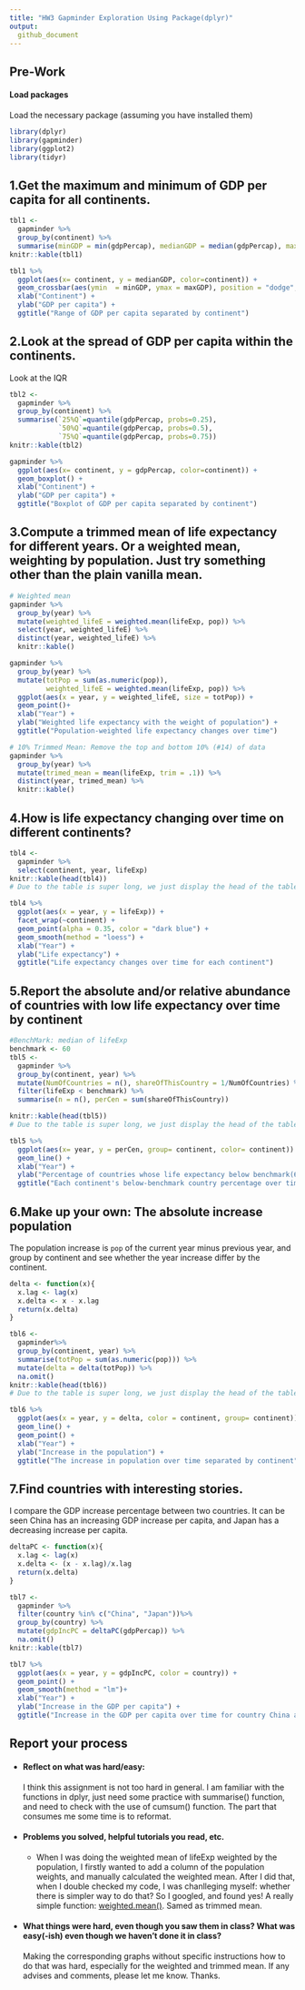 ```yaml
---
title: "HW3 Gapminder Exploration Using Package(dplyr)"
output: 
  github_document
---
```

## Pre-Work

#### Load packages

Load the necessary package (assuming you have installed them)
```r
library(dplyr)
library(gapminder)
library(ggplot2)
library(tidyr)
```

## 1.Get the maximum and minimum of GDP per capita for all continents.

```r
tbl1 <- 
  gapminder %>% 
  group_by(continent) %>% 
  summarise(minGDP = min(gdpPercap), medianGDP = median(gdpPercap), maxGDP = max(gdpPercap))
knitr::kable(tbl1)
```

```r
tbl1 %>%
  ggplot(aes(x= continent, y = medianGDP, color=continent)) + 
  geom_crossbar(aes(ymin  = minGDP, ymax = maxGDP), position = "dodge", width = 0.45) +
  xlab("Continent") +
  ylab("GDP per capita") +
  ggtitle("Range of GDP per capita separated by continent")
```

## 2.Look at the spread of GDP per capita within the continents.

Look at the IQR
```r
tbl2 <-
  gapminder %>%
  group_by(continent) %>%
  summarise(`25%Q`=quantile(gdpPercap, probs=0.25),
            `50%Q`=quantile(gdpPercap, probs=0.5),
            `75%Q`=quantile(gdpPercap, probs=0.75))
knitr::kable(tbl2)
```

```r
gapminder %>%
  ggplot(aes(x= continent, y = gdpPercap, color=continent)) + 
  geom_boxplot() +
  xlab("Continent") +
  ylab("GDP per capita") +
  ggtitle("Boxplot of GDP per capita separated by continent")
```

## 3.Compute a trimmed mean of life expectancy for different years. Or a weighted mean, weighting by population. Just try something other than the plain vanilla mean.

```r
# Weighted mean
gapminder %>%
  group_by(year) %>%
  mutate(weighted_lifeE = weighted.mean(lifeExp, pop)) %>%
  select(year, weighted_lifeE) %>%
  distinct(year, weighted_lifeE) %>%
  knitr::kable()
```
```r
gapminder %>%
  group_by(year) %>%
  mutate(totPop = sum(as.numeric(pop)), 
         weighted_lifeE = weighted.mean(lifeExp, pop)) %>%
  ggplot(aes(x = year, y = weighted_lifeE, size = totPop)) +
  geom_point()+
  xlab("Year") +
  ylab("Weighted life expectancy with the weight of population") +
  ggtitle("Population-weighted life expectancy changes over time")
```

```r
# 10% Trimmed Mean: Remove the top and bottom 10% (#14) of data
gapminder %>%
  group_by(year) %>%
  mutate(trimed_mean = mean(lifeExp, trim = .1)) %>%
  distinct(year, trimed_mean) %>%
  knitr::kable()
```


## 4.How is life expectancy changing over time on different continents?
```r
tbl4 <- 
  gapminder %>%
  select(continent, year, lifeExp)
knitr::kable(head(tbl4))
# Due to the table is super long, we just display the head of the table
```
```r
tbl4 %>%
  ggplot(aes(x = year, y = lifeExp)) + 
  facet_wrap(~continent) + 
  geom_point(alpha = 0.35, color = "dark blue") + 
  geom_smooth(method = "loess") +
  xlab("Year") +
  ylab("Life expectancy") +
  ggtitle("Life expectancy changes over time for each continent")
```


## 5.Report the absolute and/or relative abundance of countries with low life expectancy over time by continent
```r
#BenchMark: median of lifeExp
benchmark <- 60
tbl5 <- 
  gapminder %>%
  group_by(continent, year) %>% 
  mutate(NumOfCountries = n(), shareOfThisCountry = 1/NumOfCountries) %>%
  filter(lifeExp < benchmark) %>%
  summarise(n = n(), perCen = sum(shareOfThisCountry))

knitr::kable(head(tbl5))
# Due to the table is super long, we just display the head of the table
```
```r
tbl5 %>%
  ggplot(aes(x= year, y = perCen, group= continent, color= continent)) +
  geom_line() +
  xlab("Year") +
  ylab("Percentage of countries whose life expectancy below benchmark(60)") +
  ggtitle("Each continent's below-benchmark country percentage over time")
```

## 6.Make up your own: The absolute increase population
The population increase is `pop` of the current year minus previous year, and group by continent and see whether the year increase differ by the continent.
```r
delta <- function(x){
  x.lag <- lag(x)
  x.delta <- x - x.lag
  return(x.delta)
}

tbl6 <- 
  gapminder%>%
  group_by(continent, year) %>%
  summarise(totPop = sum(as.numeric(pop))) %>%
  mutate(delta = delta(totPop)) %>%
  na.omit()
knitr::kable(head(tbl6))
# Due to the table is super long, we just display the head of the table
```


```r
tbl6 %>%
  ggplot(aes(x = year, y = delta, color = continent, group= continent)) +
  geom_line() + 
  geom_point() +
  xlab("Year") +
  ylab("Increase in the population") +
  ggtitle("The increase in population over time separated by continent")
```



## 7.Find countries with interesting stories. 
I compare the GDP increase percentage between two countries. It can be seen China has an increasing GDP increase per capita, and Japan has a decreasing increase per capita. 
```r
deltaPC <- function(x){
  x.lag <- lag(x)
  x.delta <- (x - x.lag)/x.lag
  return(x.delta)
}

tbl7 <- 
  gapminder %>%
  filter(country %in% c("China", "Japan"))%>%
  group_by(country) %>%
  mutate(gdpIncPC = deltaPC(gdpPercap)) %>%
  na.omit()
knitr::kable(tbl7)
```

```r
tbl7 %>%
  ggplot(aes(x = year, y = gdpIncPC, color = country)) + 
  geom_point() + 
  geom_smooth(method = "lm")+
  xlab("Year") +
  ylab("Increase in the GDP per capita") +
  ggtitle("Increase in the GDP per capita over time for country China and Japan")
```

## Report your process

- #### Reflect on what was hard/easy:
I think this assignment is not too hard in general. I am familiar with the functions in dplyr, just need some practice with summarise() function, and need to check with the use of cumsum() function. The part that consumes me some time is to reformat.  

- #### Problems you solved, helpful tutorials you read, etc. 
  + When I was doing the weighted mean of lifeExp weighted by the population, I firstly wanted to add a column of the population weights, and manually calculated the weighted mean. After I did that, when I double checked my code, I was chanlleging myself: whether there is simpler way to do that? So I googled, and found yes! A really simple function: [weighted.mean()](https://stat.ethz.ch/R-manual/R-devel/library/stats/html/weighted.mean.html). Samed as trimmed mean. 
 
- #### What things were hard, even though you saw them in class? What was easy(-ish) even though we haven’t done it in class?
Making the corresponding graphs without specific instructions how to do that was hard, especially for the weighted and trimmed mean. If any advises and comments, please let me know. Thanks.
